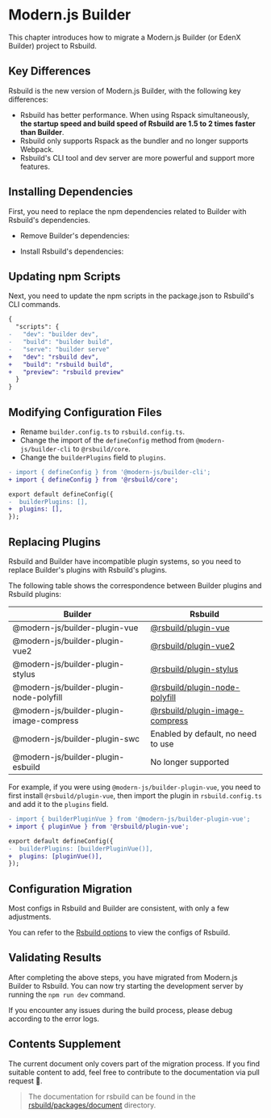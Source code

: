 # Modern.js Builder

This chapter introduces how to migrate a Modern.js Builder (or EdenX Builder) project to Rsbuild.

## Key Differences

Rsbuild is the new version of Modern.js Builder, with the following key differences:

- Rsbuild has better performance. When using Rspack simultaneously, **the startup speed and build speed of Rsbuild are 1.5 to 2 times faster than Builder**.
- Rsbuild only supports Rspack as the bundler and no longer supports Webpack.
- Rsbuild's CLI tool and dev server are more powerful and support more features.

## Installing Dependencies

First, you need to replace the npm dependencies related to Builder with Rsbuild's dependencies.


- Remove Builder's dependencies:

<PackageManagerTabs command="remove @modern-js/builder-cli @modern-js/builder-webpack-provider @modern-js/builder-rspack-provider" />

- Install Rsbuild's dependencies:

<PackageManagerTabs command="add @rsbuild/core -D" />

## Updating npm Scripts

Next, you need to update the npm scripts in the package.json to Rsbuild's CLI commands.

```diff title="package.json"
{
  "scripts": {
-   "dev": "builder dev",
-   "build": "builder build",
-   "serve": "builder serve"
+   "dev": "rsbuild dev",
+   "build": "rsbuild build",
+   "preview": "rsbuild preview"
  }
}
```

## Modifying Configuration Files

- Rename `builder.config.ts` to `rsbuild.config.ts`.
- Change the import of the `defineConfig` method from `@modern-js/builder-cli` to `@rsbuild/core`.
- Change the `builderPlugins` field to `plugins`.

```diff title="rsbuild.config.ts"
- import { defineConfig } from '@modern-js/builder-cli';
+ import { defineConfig } from '@rsbuild/core';

export default defineConfig({
-  builderPlugins: [],
+  plugins: [],
});
```

## Replacing Plugins

Rsbuild and Builder have incompatible plugin systems, so you need to replace Builder's plugins with Rsbuild's plugins.

The following table shows the correspondence between Builder plugins and Rsbuild plugins:

| Builder                                  | Rsbuild                                                               |
| ---------------------------------------- | --------------------------------------------------------------------- |
| @modern-js/builder-plugin-vue            | [@rsbuild/plugin-vue](/plugins/list/plugin-vue)                       |
| @modern-js/builder-plugin-vue2           | [@rsbuild/plugin-vue2](/plugins/list/plugin-vue2)                     |
| @modern-js/builder-plugin-stylus         | [@rsbuild/plugin-stylus](/plugins/list/plugin-stylus)                 |
| @modern-js/builder-plugin-node-polyfill  | [@rsbuild/plugin-node-polyfill](/plugins/list/plugin-node-polyfill)   |
| @modern-js/builder-plugin-image-compress | [@rsbuild/plugin-image-compress](/plugins/list/plugin-image-compress) |
| @modern-js/builder-plugin-swc            | Enabled by default, no need to use                                    |
| @modern-js/builder-plugin-esbuild        | No longer supported                                                   |

For example, if you were using `@modern-js/builder-plugin-vue`, you need to first install `@rsbuild/plugin-vue`, then import the plugin in `rsbuild.config.ts` and add it to the `plugins` field.

```diff title="rsbuild.config.ts"
- import { builderPluginVue } from '@modern-js/builder-plugin-vue';
+ import { pluginVue } from '@rsbuild/plugin-vue';

export default defineConfig({
-  builderPlugins: [builderPluginVue()],
+  plugins: [pluginVue()],
});
```

## Configuration Migration

Most configs in Rsbuild and Builder are consistent, with only a few adjustments.

You can refer to the [Rsbuild options](/config/index) to view the configs of Rsbuild.

## Validating Results

After completing the above steps, you have migrated from Modern.js Builder to Rsbuild. You can now try starting the development server by running the `npm run dev` command.

If you encounter any issues during the build process, please debug according to the error logs.

## Contents Supplement

The current document only covers part of the migration process. If you find suitable content to add, feel free to contribute to the documentation via pull request 🤝.

> The documentation for rsbuild can be found in the [rsbuild/packages/document](https://github.com/web-infra-dev/rsbuild/tree/main/packages/document) directory.
